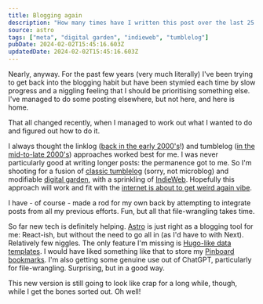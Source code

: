 ```yaml
---
title: Blogging again
description: "How many times have I written this post over the last 25 years?"
source: astro
tags: ["meta", "digital garden", "indieweb", "tumblelog"]
pubDate: 2024-02-02T15:45:16.603Z
updatedDate: 2024-02-02T15:45:16.603Z
---
```


Nearly, anyway. For the past few years (very much literally) I've been trying to get back into the blogging habit but have been stymied each time by slow progress and a niggling feeling that I should be prioritising something else. I've managed to do some posting elsewhere, but not here, and here is home.

That all changed recently, when I managed to work out what I wanted to do and figured out how to do it.

I always thought the linklog ([back in the early 2000's](http://web.archive.org/web/20020324043042/http://anglepoised.com/)!) and tumblelog ([in the mid-to-late 2000's](http://web.archive.org/web/20071017033609/https://stream.anglepoised.com/)) approaches worked best for me. I was never particularly good at writing longer posts: the permanence got to me.
So I'm shooting for a fusion of [classic tumblelog](https://anarchaia.org/) (sorry, not microblog) and modifiable [digital garden](https://maggieappleton.com/garden-history), with a sprinkling of [IndieWeb](https://indieweb.org/). Hopefully this approach will work and fit with the [internet is about to get weird again vibe](https://www.rollingstone.com/culture/culture-commentary/internet-future-about-to-get-weird-1234938403/).

I have - of course - made a rod for my own back by attempting to integrate posts from all my previous efforts. Fun, but all that file-wrangling takes time.

So far new tech is definitely helping. [Astro](https://astro.build/) is just right as a blogging tool for me: React-ish, but without the need to go all in (as I'd have to with Next). Relatively few niggles. The only feature I'm missing is [Hugo-like data templates](https://gohugo.io/templates/data-templates/). I would have liked something like that to store my [Pinboard bookmarks](https://pinboard.in/u:anglepoised/). I'm also getting some genuine use out of ChatGPT, particularly for file-wrangling. Surprising, but in a good way.

This new version is still going to look like crap for a long while, though, while I get the bones sorted out. Oh well!
